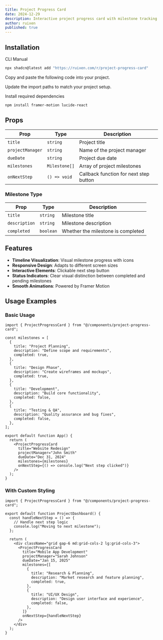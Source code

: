 ```yaml
---
title: Project Progress Card
date: 2024-12-29
description: Interactive project progress card with milestone tracking and timeline visualization
author: ruixen
published: true
---
```


<ComponentPreview name="project-progress-card-demo" />

## Installation

<Tabs defaultValue="cli">

<TabsList>
  <TabsTrigger value="cli">CLI</TabsTrigger>
  <TabsTrigger value="manual">Manual</TabsTrigger>
</TabsList>
<TabsContent value="cli">

```bash
npx shadcn@latest add "https://ruixen.com/r/project-progress-card"
```

</TabsContent>

<TabsContent value="manual">

<Steps>

<Step>Copy and paste the following code into your project.</Step>

<ComponentSource name="project-progress-card" />

<Step>Update the import paths to match your project setup.</Step>

<Step>Install required dependencies</Step>

```bash
npm install framer-motion lucide-react
```

</Steps>

</TabsContent>

</Tabs>

## Props

| Prop             | Type          | Description                            |
| ---------------- | ------------- | -------------------------------------- |
| `title`          | `string`      | Project title                          |
| `projectManager` | `string`      | Name of the project manager            |
| `dueDate`        | `string`      | Project due date                       |
| `milestones`     | `Milestone[]` | Array of project milestones            |
| `onNextStep`     | `() => void`  | Callback function for next step button |

### Milestone Type

| Prop          | Type      | Description                        |
| ------------- | --------- | ---------------------------------- |
| `title`       | `string`  | Milestone title                    |
| `description` | `string`  | Milestone description              |
| `completed`   | `boolean` | Whether the milestone is completed |

## Features

- **Timeline Visualization**: Visual milestone progress with icons
- **Responsive Design**: Adapts to different screen sizes
- **Interactive Elements**: Clickable next step button
- **Status Indicators**: Clear visual distinction between completed and pending milestones
- **Smooth Animations**: Powered by Framer Motion

## Usage Examples

### Basic Usage

```tsx
import { ProjectProgressCard } from "@/components/project-progress-card";

const milestones = [
  {
    title: "Project Planning",
    description: "Define scope and requirements",
    completed: true,
  },
  {
    title: "Design Phase",
    description: "Create wireframes and mockups",
    completed: true,
  },
  {
    title: "Development",
    description: "Build core functionality",
    completed: false,
  },
  {
    title: "Testing & QA",
    description: "Quality assurance and bug fixes",
    completed: false,
  },
];

export default function App() {
  return (
    <ProjectProgressCard
      title="Website Redesign"
      projectManager="John Smith"
      dueDate="Dec 31, 2024"
      milestones={milestones}
      onNextStep={() => console.log("Next step clicked")}
    />
  );
}
```

### With Custom Styling

```tsx
import { ProjectProgressCard } from "@/components/project-progress-card";

export default function ProjectDashboard() {
  const handleNextStep = () => {
    // Handle next step logic
    console.log("Moving to next milestone");
  };

  return (
    <div className="grid gap-6 md:grid-cols-2 lg:grid-cols-3">
      <ProjectProgressCard
        title="Mobile App Development"
        projectManager="Sarah Johnson"
        dueDate="Jan 15, 2025"
        milestones={[
          {
            title: "Research & Planning",
            description: "Market research and feature planning",
            completed: true,
          },
          {
            title: "UI/UX Design",
            description: "Design user interface and experience",
            completed: false,
          },
        ]}
        onNextStep={handleNextStep}
      />
    </div>
  );
}
```
